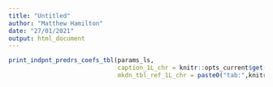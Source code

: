 ```yaml
---
title: "Untitled"
author: "Matthew Hamilton"
date: "27/01/2021"
output: html_document
---
```

<!-- \blandscape -->
<!---BLOCK_LANDSCAPE_START--->

```r
print_indpnt_predrs_coefs_tbl(params_ls,
                              caption_1L_chr = knitr::opts_current$get("tab.cap"),
                              mkdn_tbl_ref_1L_chr = paste0("tab:",knitr::opts_current$get("tab.id")))

```

<!-- \elandscape -->
<!---BLOCK_LANDSCAPE_STOP--->
